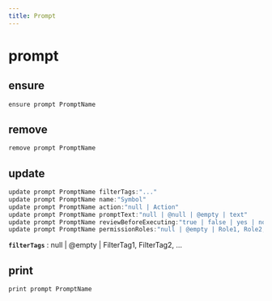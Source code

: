 ```yaml
---
title: Prompt
---
```


# prompt

## ensure

```js filename="Terminal" copy
ensure prompt PromptName
```


## remove

```js filename="Terminal" copy
remove prompt PromptName
```


## update

```js filename="Terminal" copy
update prompt PromptName filterTags:"..."
update prompt PromptName name:"Symbol"
update prompt PromptName action:"null | Action"
update prompt PromptName promptText:"null | @null | @empty | text"
update prompt PromptName reviewBeforeExecuting:"true | false | yes | no"
update prompt PromptName permissionRoles:"null | @empty | Role1, Role2, ..."
```

**`filterTags`**
 : null | @empty | FilterTag1, FilterTag2, ...


## print

```js filename="Terminal" copy
print prompt PromptName
```


